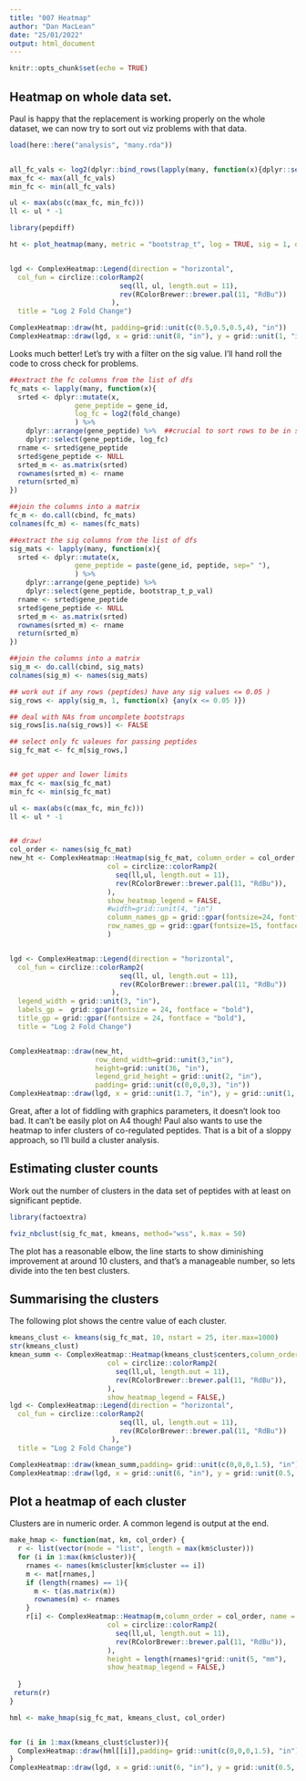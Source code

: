 ```yaml
---
title: "007 Heatmap"
author: "Dan MacLean"
date: "25/01/2022"
output: html_document
---
```


```r
knitr::opts_chunk$set(echo = TRUE)
```

## Heatmap on whole data set.

Paul is happy that the replacement is working properly on the whole dataset, we can now try to sort out viz problems with that data.

```r
load(here::here("analysis", "many.rda"))


all_fc_vals <- log2(dplyr::bind_rows(lapply(many, function(x){dplyr::select(x, fold_change) }))$fold_change)
max_fc <- max(all_fc_vals)
min_fc <- min(all_fc_vals)

ul <- max(abs(c(max_fc, min_fc)))
ll <- ul * -1

library(pepdiff)

ht <- plot_heatmap(many, metric = "bootstrap_t", log = TRUE, sig = 1, only_sig_points = FALSE, all_points = TRUE, scale_min = ll, scale_max = ul)



```

```r

lgd <- ComplexHeatmap::Legend(direction = "horizontal",
  col_fun = circlize::colorRamp2(
                           seq(ll, ul, length.out = 11),
                           rev(RColorBrewer::brewer.pal(11, "RdBu"))
                         ),
  title = "Log 2 Fold Change")

ComplexHeatmap::draw(ht, padding=grid::unit(c(0.5,0.5,0.5,4), "in"))
ComplexHeatmap::draw(lgd, x = grid::unit(8, "in"), y = grid::unit(1, "in"))
```

Looks much better! Let's try with a filter on the sig value. I'll hand roll the code to cross check for problems.

```r

##extract the fc columns from the list of dfs
fc_mats <- lapply(many, function(x){
  srted <- dplyr::mutate(x, 
                gene_peptide = gene_id,
                log_fc = log2(fold_change)
                ) %>%
    dplyr::arrange(gene_peptide) %>%  ##crucial to sort rows to be in same order for later steps
    dplyr::select(gene_peptide, log_fc) 
  rname <- srted$gene_peptide
  srted$gene_peptide <- NULL
  srted_m <- as.matrix(srted)
  rownames(srted_m) <- rname
  return(srted_m)
})

##join the columns into a matrix
fc_m <- do.call(cbind, fc_mats)
colnames(fc_m) <- names(fc_mats)

##extract the sig columns from the list of dfs
sig_mats <- lapply(many, function(x){
  srted <- dplyr::mutate(x, 
                gene_peptide = paste(gene_id, peptide, sep=" "),
                ) %>%
    dplyr::arrange(gene_peptide) %>% 
    dplyr::select(gene_peptide, bootstrap_t_p_val) 
  rname <- srted$gene_peptide
  srted$gene_peptide <- NULL
  srted_m <- as.matrix(srted)
  rownames(srted_m) <- rname
  return(srted_m)
})

##join the columns into a matrix
sig_m <- do.call(cbind, sig_mats)
colnames(sig_m) <- names(sig_mats)

## work out if any rows (peptides) have any sig values <= 0.05 )
sig_rows <- apply(sig_m, 1, function(x) {any(x <= 0.05 )})

## deal with NAs from uncomplete bootstraps
sig_rows[is.na(sig_rows)] <- FALSE

## select only fc valeues for passing peptides
sig_fc_mat <- fc_m[sig_rows,]


## get upper and lower limits
max_fc <- max(sig_fc_mat)
min_fc <- min(sig_fc_mat)

ul <- max(abs(c(max_fc, min_fc)))
ll <- ul * -1


## draw! 
col_order <- names(sig_fc_mat)
new_ht <- ComplexHeatmap::Heatmap(sig_fc_mat, column_order = col_order,
                        col = circlize::colorRamp2(
                          seq(ll,ul, length.out = 11),
                          rev(RColorBrewer::brewer.pal(11, "RdBu")),
                        ),
                        show_heatmap_legend = FALSE,
                        #width=grid::unit(4, "in")
                        column_names_gp = grid::gpar(fontsize=24, fontface="bold"),
                        row_names_gp = grid::gpar(fontsize=15, fontface="bold")
                        )


lgd <- ComplexHeatmap::Legend(direction = "horizontal",
  col_fun = circlize::colorRamp2(
                           seq(ll, ul, length.out = 11),
                           rev(RColorBrewer::brewer.pal(11, "RdBu"))
                         ),
  legend_width = grid::unit(3, "in"),
  labels_gp =  grid::gpar(fontsize = 24, fontface = "bold"),
  title_gp = grid::gpar(fontsize = 24, fontface = "bold"),
  title = "Log 2 Fold Change")


ComplexHeatmap::draw(new_ht,
                     row_dend_width=grid::unit(3,"in"),
                     height=grid::unit(36, "in"),
                     legend_grid_height = grid::unit(2, "in"),
                     padding= grid::unit(c(0,0,0,3), "in"))
ComplexHeatmap::draw(lgd, x = grid::unit(1.7, "in"), y = grid::unit(1, "in"))


```


Great, after a lot of fiddling with graphics parameters, it doesn't look too bad. It can't be easily plot on A4 though! Paul also wants to use the heatmap to infer clusters of co-regulated peptides. That is a bit of a sloppy approach, so I'll build a cluster analysis.


## Estimating cluster counts

Work out the number of clusters in the data set of peptides with at least on significant peptide.

```r
library(factoextra)

fviz_nbclust(sig_fc_mat, kmeans, method="wss", k.max = 50)

```

The plot has a reasonable elbow, the line starts to show diminishing improvement at around 10 clusters, and that's a manageable number, so lets divide into the ten best clusters. 


## Summarising the clusters

The following plot shows the centre value of each cluster.

```r
kmeans_clust <- kmeans(sig_fc_mat, 10, nstart = 25, iter.max=1000)
str(kmeans_clust)
kmean_summ <- ComplexHeatmap::Heatmap(kmeans_clust$centers,column_order = col_order, row_order = 1:10,
                        col = circlize::colorRamp2(
                          seq(ll,ul, length.out = 11),
                          rev(RColorBrewer::brewer.pal(11, "RdBu")),
                        ),
                        show_heatmap_legend = FALSE,)
lgd <- ComplexHeatmap::Legend(direction = "horizontal",
  col_fun = circlize::colorRamp2(
                           seq(ll, ul, length.out = 11),
                           rev(RColorBrewer::brewer.pal(11, "RdBu"))
                         ),
  title = "Log 2 Fold Change")

ComplexHeatmap::draw(kmean_summ,padding= grid::unit(c(0,0,0,1.5), "in"))
ComplexHeatmap::draw(lgd, x = grid::unit(6, "in"), y = grid::unit(0.5, "in"))

```

## Plot a heatmap of each cluster

Clusters are in numeric order. A common legend is output at the end. 

```r
make_hmap <- function(mat, km, col_order) {
  r <- list(vector(mode = "list", length = max(km$cluster)))
  for (i in 1:max(km$cluster)){
    rnames <- names(km$cluster[km$cluster == i])
    m <- mat[rnames,]
    if (length(rnames) == 1){
      m <- t(as.matrix(m))
      rownames(m) <- rnames
    }
    r[i] <- ComplexHeatmap::Heatmap(m,column_order = col_order, name = paste("Cluster", i),
                        col = circlize::colorRamp2(
                          seq(ll,ul, length.out = 11),
                          rev(RColorBrewer::brewer.pal(11, "RdBu")),
                        ),
                        height = length(rnames)*grid::unit(5, "mm"),
                        show_heatmap_legend = FALSE,)
    
  }
 return(r) 
}

hml <- make_hmap(sig_fc_mat, kmeans_clust, col_order)


for (i in 1:max(kmeans_clust$cluster)){
  ComplexHeatmap::draw(hml[[i]],padding= grid::unit(c(0,0,0,1.5), "in"))
}
ComplexHeatmap::draw(lgd, x = grid::unit(6, "in"), y = grid::unit(0.5, "in"))

```

